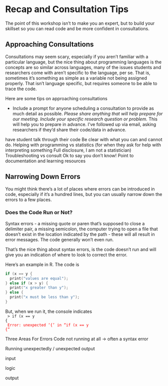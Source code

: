 # Recap and Consultation Tips

The point of this workshop isn't to make you an expert, but to build your skillset so you can read code and be more confident in consultations.  

## Approaching Consultations

Consultations may seem scary, especially if you aren't familiar with a particular language, but the nice thing about programming languages is the concepts are so similar across languages, many of the issues students and researchers come with aren't specific to the language, per se.  That is, sometimes it's something as simple as a variable not being assigned properly.  That isn't language specific, but requires someone to be able to trace the code.

Here are some tips on approaching consultations

- Include a prompt for anyone scheduling a consultation to provide as much detail as possible.  _Please share anything that will help prepare for our meeting. Include your specific research question or problem._ This will help you to prepare in advance.  I've followed up via email, asking researchers if they'd share their code/data in advance.

have student talk through their code
Be clear with what you can and cannot do.
Helping with programming vs statistics (for when they ask for help with interpreting something Full disclosure, I am not a statistician) 
Troubleshooting vs consult
Ok to say you don’t know! Point to documentation and learning resources


## Narrowing Down Errors

You might think there's a lot of places where errors can be introduced in code, 
especially if it's a hundred lines, but you can usually narrow down the errors
to a few places.

### Does the Code Run or Not?

Syntax errors - a missing quote or paren that's supposed to close a delimiter pair,  a
missing semicolon, the computer trying to open a file that doesn't exist in
the location indicated by the path - these will all result in error messages.  The
code generally won't even run.  

That's the nice thing about syntax errors, is the code doesn't run and will give
you an indication of where to look to correct the error.

Here's an example in R.  The code is


```c 
if (x == y {
  print("values are equal");
} else if (x > y) {
  print("x greater than y");
} else {
  print("x must be less than y");
}
```

But, when we run it, the console indicates
<code><br>
> if (x == y {<br>
<span style="color: red;">Error: unexpected '{' in "if (x == y {"</span>
</code>




Three Areas For Errors
Code not running at all → often a syntax error

Running unexpectedly / unexpected output

input

logic

output

